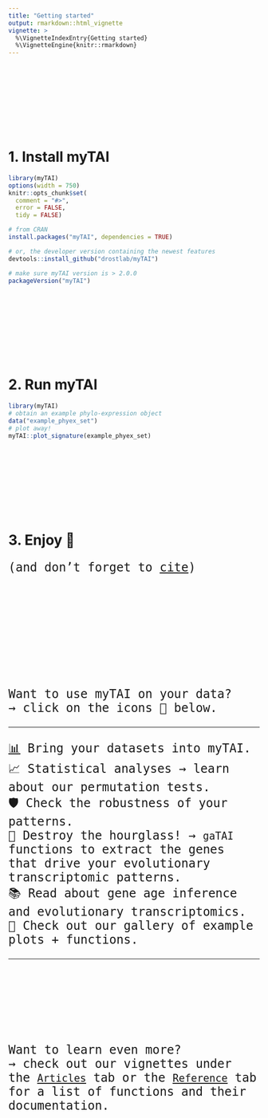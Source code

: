 ```yaml
---
title: "Getting started"
output: rmarkdown::html_vignette
vignette: >
  %\VignetteIndexEntry{Getting started}
  %\VignetteEngine{knitr::rmarkdown}
---
```


<br/><br/>

<br/><br/>

<br/><br/>

<p style="font-family: 'Fira Mono', monospace; font-size: 2.5rem;">
# 1. Install **myTAI**
</p>

```r
library(myTAI)
options(width = 750)
knitr::opts_chunk$set(
  comment = "#>",
  error = FALSE,
  tidy = FALSE)
```

```R
# from CRAN
install.packages("myTAI", dependencies = TRUE)

# or, the developer version containing the newest features
devtools::install_github("drostlab/myTAI")

# make sure myTAI version is > 2.0.0
packageVersion("myTAI")
```

<br/><br/>

<br/><br/>

<br/><br/>

<p style="font-family: 'Fira Mono', monospace; font-size: 2.5rem;">
# 2. Run **myTAI**
</p>

```r
library(myTAI)
# obtain an example phylo-expression object
data("example_phyex_set")
# plot away!
myTAI::plot_signature(example_phyex_set)  
```

<br/><br/>

<br/><br/>

<br/><br/>

<p style="font-family: 'Fira Mono', monospace; font-size: 2.5rem;">
# 3. Enjoy 🍹
</p>
<p style="font-family: 'Fira Mono', monospace; font-size: 1.5rem;">
(and don't forget to [cite](https://academic.oup.com/bioinformatics/article/34/9/1589/4772684))
</p>

<br/><br/>

<br/><br/>

<br/><br/>

<br/><br/>

<p style="font-family: 'Fira Mono', monospace; font-size: 1.5rem;">
Want to use myTAI on your data?   
→ click on the icons 🧚 below.
</p>

---

<p style="font-family: 'Fira Mono', monospace; font-size: 1.5rem;">
[📊](articles/phylo-expression-object.html) Bring your datasets into myTAI.  
📈 Statistical analyses → learn about our permutation tests.  
🛡️ Check the robustness of your patterns.  
🔨 Destroy the hourglass! → `gaTAI` functions to extract the genes that drive your evolutionary transcriptomic patterns.  
📚 Read about gene age inference and evolutionary transcriptomics.  
🌄 Check out our gallery of example plots + functions.    
</p>

---

<br/><br/>

<br/><br/>

<br/><br/>

<p style="font-family: 'Fira Mono', monospace; font-size: 1.5rem;">
Want to learn even more?   
→ check out our vignettes under the [`Articles`](index.html) tab or the [`Reference`](../reference/index.html) tab for a list of functions and their documentation.
</p>

<br/><br/>

<br/><br/>

<br/><br/>